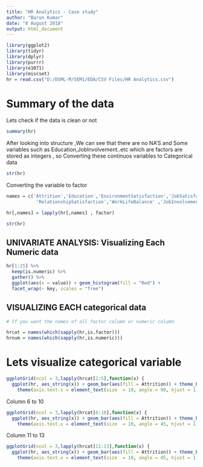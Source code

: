 ---
title: "HR Analytics - Case study"
author: "Barun Kumar"
date: "8 August 2018"
output: html_document
---

```{r setup, include=FALSE}
library(ggplot2)
library(tidyr)
library(dplyr)
library(purrr)
library(e1071)
library(miscset)
hr = read.csv("D:/DSML-M/SEM1/EDA/CSV Files/HR Analytics.csv")
```

# Summary of the data 

Lets check if the data is clean or not

```{r}
summary(hr)
```

After looking into structure ,We can see that there are no NA'S and Some variables 
such as Education,JobInvolvement..etc  which are factors are stored as integers ,
so Converting these  continuos variables to Categorical data

```{r}
str(hr)
```

Converting the variable to factor

```{r}
names = c('Attrition','Education','EnvironmentSatisfaction','JobSatisfaction',
           'RelationshipSatisfaction','WorkLifeBalance' ,'JobInvolvement')

hr[,names] = lapply(hr[,names] , factor)

str(hr)
```

## UNIVARIATE ANALYSIS: Visualizing Each Numeric data

```{r}
hr[1:25] %>%
  keep(is.numeric) %>%
  gather() %>%                             
  ggplot(aes(x = value)) + geom_histogram(fill = "Red") +                  
  facet_wrap(~ key, scales = "free")
```

## VISUALIZING EACH categorical data 

```{r}
# If you want the names of all factor column or numeric column

hrcat = names(which(sapply(hr,is.factor)))
hrnum = names(which(sapply(hr,is.numeric)))
```

# Lets visualize categorical variable

```{r}

ggplotGrid(ncol = 3,lapply(hrcat[1:5],function(x) {
  ggplot(hr, aes_string(x)) + geom_bar(aes(fill = Attrition)) + theme_bw() +
    theme(axis.text.x = element_text(size  = 10, angle = 90, hjust = 1, vjust = 1))})) 

```

Column 6 to 10

```{r}
ggplotGrid(ncol = 3,lapply(hrcat[6:10],function(x) {
  ggplot(hr, aes_string(x)) + geom_bar(aes(fill = Attrition)) + theme_bw() +
    theme(axis.text.x = element_text(size  = 10, angle = 45, hjust = 1, vjust = 1))}))
```

Column 11 to 13

```{r}
ggplotGrid(ncol = 3,lapply(hrcat[11:13],function(x) {
  ggplot(hr, aes_string(x)) + geom_bar(aes(fill = Attrition)) + theme_bw() +
    theme(axis.text.x = element_text(size  = 10, angle = 45, hjust = 1, vjust = 1))}))
```

